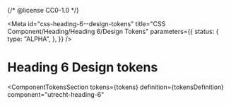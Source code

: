 {/* @license CC0-1.0 */}


<Meta
  id="css-heading-6--design-tokens"
  title="CSS Component/Heading/Heading 6/Design Tokens"
  parameters={{
    status: {
      type: "ALPHA",
    },
  }}
/>

# Heading 6 Design tokens

<ComponentTokensSection
  tokens={tokens}
  definition={tokensDefinition}
  component="utrecht-heading-6"
></ComponentTokensSection>
